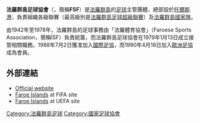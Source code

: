 {{國家足協 |
  Name               = 法羅群島足球協會<br />''{{lang|fo|Fótbóltssamband Føroya}}''  |
  Logo               = Fed feroe.svg |
  Founded            = 1979年 |
  FIFA affiliation   = 1988年 |
  Region             = [[歐洲足協|歐洲足協]] |
  Region affiliation = 1990年 |
  President          = Christian Andreasen
}}
'''法羅群島足球協會'''（{{lang-fo|Fótbóltssamband Føroya}}，簡稱'''FSF'''）是[[法羅群島|法羅群島]]的[[英式足球|足球]]主管團體，總部設於[[托爾斯港|托爾斯港]]，負責組織各級聯賽（最高級別是[[法羅群島足球超級聯賽|法羅群島足球超級聯賽]]）及[[法羅群島國家足球隊|法羅群島國家隊]]。

由1942年至1978年，法羅群島的足球事務由「法羅體育協會」（Faroese Sports Association，簡稱ÍSF）負責統籌，而法羅群島足球協會在1979年1月13日成立接管相關職務。1988年7月2日獲准加入[[國際足協|國際足協]]，而1990年4月18日加入[[歐洲足協|歐洲足協]]成為會員。

==外部連結==
*[http://www.football.fo/ Official website] {{Wayback|url=http://www.football.fo/ |date=20110927135658 }}
*[http://www.fifa.com/associations/association=fro/index.html  Faroe Islands] {{Wayback|url=http://www.fifa.com/associations/association=fro/index.html |date=20181107070844 }} at FIFA site
*[http://www.uefa.com/memberassociations/association=FRO/index.html  Faroe Islands] {{Wayback|url=http://www.uefa.com/memberassociations/association=FRO/index.html |date=20190216064904 }} at UEFA site

{{faroes-stub}}
{{UEFA成員國家足球協會}}

[[Category:法羅群島足球|Category:法羅群島足球]]
[[Category:國家足球協會|Category:國家足球協會]]